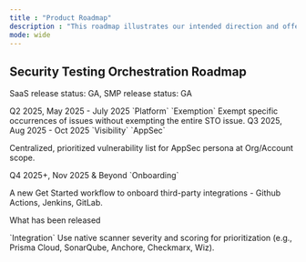 ```yaml
---
title : "Product Roadmap"
description : "This roadmap illustrates our intended direction and offers a sneak peek at several planned features. These features have been prioritized based on valuable input directly sourced from our customers. You are welcome to submit your own product ideas to the [Harness Idea Portal](https://ideas.harness.io/)."
mode: wide
---
```



## Security Testing Orchestration Roadmap

SaaS release status: GA, SMP release status: GA


<CardGroup cols={4}>

<Card title="Now" icon="clock" iconType="solid">
Q2 2025, May 2025 - July 2025
<Card title="Exemption at Occurrence Level">
`Platform` `Exemption`
Exempt specific occurrences of issues without exempting the entire STO issue.
</Card>
</Card>

<Card title="Next" icon="arrow-right" iconType="solid">
Q3 2025, Aug 2025 - Oct 2025
<Card title="Issue List - Org/Account">
`Visibility` `AppSec`

Centralized, prioritized vulnerability list for AppSec persona at Org/Account scope.
</Card>
</Card>

<Card title="Later" icon="calendar-days" iconType="solid">
Q4 2025+, Nov 2025 & Beyond
<Card title="Get Started">
`Onboarding`

A new Get Started workflow to onboard third-party integrations - Github Actions, Jenkins, GitLab.
</Card>
</Card>

<Card title="Released" icon="check" iconType="solid">

What has been released

<Card title="Scanner Original Severity">
`Integration`
Use native scanner severity and scoring for prioritization (e.g., Prisma Cloud, SonarQube, Anchore, Checkmarx, Wiz).
</Card>
</Card>

</CardGroup>
